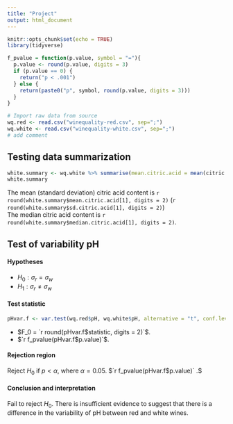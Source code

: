 ```yaml
---
title: "Project"
output: html_document
---
```


```r
knitr::opts_chunk$set(echo = TRUE)
library(tidyverse)

f_pvalue = function(p.value, symbol = "="){
  p.value <- round(p.value, digits = 3)
  if (p.value == 0) {
    return("p < .001")
  } else {
    return(paste0("p", symbol, round(p.value, digits = 3)))
  }
}
```

``` r
# Import raw data from source
wq.red <- read.csv("winequality-red.csv", sep=";")
wq.white <- read.csv("winequality-white.csv", sep=";")
# add comment


```

## Testing data summarization

```r
white.summary <- wq.white %>% summarise(mean.citric.acid = mean(citric.acid), sd.citric.acid = sd(citric.acid), median.citric.acid = median(citric.acid))
white.summary
```

The mean (standard deviation) citric acid content is `r round(white.summary$mean.citric.acid[1], digits = 2)` (`r round(white.summary$sd.citric.acid[1], digits = 2)`) <br>
The median citric acid content is `r round(white.summary$median.citric.acid[1], digits = 2)`.

## Test of variability pH

#### Hypotheses

* $H_0: \sigma_r = \sigma_w$
* $H_1: \sigma_r \ne \sigma_w$

#### Test statistic

```r
pHvar.f <- var.test(wq.red$pH, wq.white$pH, alternative = "t", conf.level = 0.95, ratio = 1)
```

* $F_0 = `r round(pHvar.f$statistic, digits = 2)`$.
* $`r f_pvalue(pHvar.f$p.value)`$.

#### Rejection region

Reject $H_0$ if $p < \alpha$, where $\alpha=0.05$. $`r f_pvalue(pHvar.f$p.value)` \nless 0.05.$

#### Conclusion and interpretation

Fail to reject $H_0$. There is insufficient evidence to suggest that there is a difference in the variability of pH between red and white wines.
